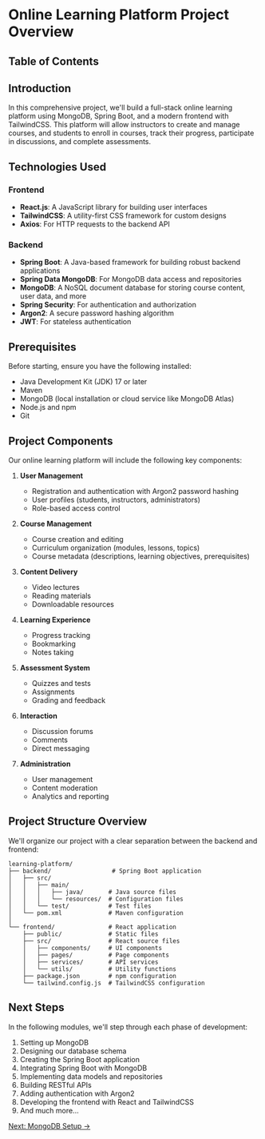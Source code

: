 
# Online Learning Platform Project Overview

## Table of Contents

## Introduction

In this comprehensive project, we'll build a full-stack online learning platform using MongoDB, Spring Boot, and a modern frontend with TailwindCSS. This platform will allow instructors to create and manage courses, and students to enroll in courses, track their progress, participate in discussions, and complete assessments.

## Technologies Used

### Frontend

- **React.js**: A JavaScript library for building user interfaces
- **TailwindCSS**: A utility-first CSS framework for custom designs
- **Axios**: For HTTP requests to the backend API

### Backend

- **Spring Boot**: A Java-based framework for building robust backend applications
- **Spring Data MongoDB**: For MongoDB data access and repositories
- **MongoDB**: A NoSQL document database for storing course content, user data, and more
- **Spring Security**: For authentication and authorization
- **Argon2**: A secure password hashing algorithm
- **JWT**: For stateless authentication

## Prerequisites

Before starting, ensure you have the following installed:

- Java Development Kit (JDK) 17 or later
- Maven
- MongoDB (local installation or cloud service like MongoDB Atlas)
- Node.js and npm
- Git

## Project Components

Our online learning platform will include the following key components:

1. **User Management**
   - Registration and authentication with Argon2 password hashing
   - User profiles (students, instructors, administrators)
   - Role-based access control

2. **Course Management**
   - Course creation and editing
   - Curriculum organization (modules, lessons, topics)
   - Course metadata (descriptions, learning objectives, prerequisites)

3. **Content Delivery**
   - Video lectures
   - Reading materials
   - Downloadable resources

4. **Learning Experience**
   - Progress tracking
   - Bookmarking
   - Notes taking

5. **Assessment System**
   - Quizzes and tests
   - Assignments
   - Grading and feedback

6. **Interaction**
   - Discussion forums
   - Comments
   - Direct messaging

7. **Administration**
   - User management
   - Content moderation
   - Analytics and reporting

## Project Structure Overview

We'll organize our project with a clear separation between the backend and frontend:

```
learning-platform/
├── backend/                 # Spring Boot application
│   ├── src/
│   │   ├── main/
│   │   │   ├── java/       # Java source files
│   │   │   └── resources/  # Configuration files
│   │   └── test/           # Test files
│   └── pom.xml             # Maven configuration
│
└── frontend/               # React application
    ├── public/             # Static files
    ├── src/                # React source files
    │   ├── components/     # UI components
    │   ├── pages/          # Page components
    │   ├── services/       # API services
    │   └── utils/          # Utility functions
    ├── package.json        # npm configuration
    └── tailwind.config.js  # TailwindCSS configuration
```

## Next Steps

In the following modules, we'll step through each phase of development:

1. Setting up MongoDB
2. Designing our database schema
3. Creating the Spring Boot application
4. Integrating Spring Boot with MongoDB
5. Implementing data models and repositories
6. Building RESTful APIs
7. Adding authentication with Argon2
8. Developing the frontend with React and TailwindCSS
9. And much more...

[Next: MongoDB Setup →](/proj-online-learning-platform-website/02-mongodb-setup)

<BackToTop />
